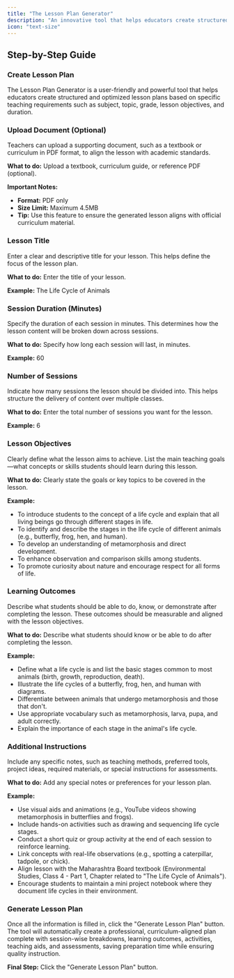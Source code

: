 ```yaml
---
title: "The Lesson Plan Generator"
description: "An innovative tool that helps educators create structured, effective, and engaging lesson plans tailored to their teaching goals."
icon: "text-size"
---
```


## Step-by-Step Guide

### Create Lesson Plan

The Lesson Plan Generator is a user-friendly and powerful tool that helps educators create structured and optimized lesson plans based on specific teaching requirements such as subject, topic, grade, lesson objectives, and duration.

### Upload Document (Optional)

Teachers can upload a supporting document, such as a textbook or curriculum in PDF format, to align the lesson with academic standards.

**What to do:** Upload a textbook, curriculum guide, or reference PDF (optional).

**Important Notes:**
- **Format:** PDF only
- **Size Limit:** Maximum 4.5MB
- **Tip:** Use this feature to ensure the generated lesson aligns with official curriculum material.

### Lesson Title

Enter a clear and descriptive title for your lesson. This helps define the focus of the lesson plan.

**What to do:** Enter the title of your lesson.

**Example:** The Life Cycle of Animals

### Session Duration (Minutes)

Specify the duration of each session in minutes. This determines how the lesson content will be broken down across sessions.

**What to do:** Specify how long each session will last, in minutes.

**Example:** 60

### Number of Sessions

Indicate how many sessions the lesson should be divided into. This helps structure the delivery of content over multiple classes.

**What to do:** Enter the total number of sessions you want for the lesson.

**Example:** 6

### Lesson Objectives

Clearly define what the lesson aims to achieve. List the main teaching goals—what concepts or skills students should learn during this lesson.

**What to do:** Clearly state the goals or key topics to be covered in the lesson.

**Example:**
- To introduce students to the concept of a life cycle and explain that all living beings go through different stages in life.
- To identify and describe the stages in the life cycle of different animals (e.g., butterfly, frog, hen, and human).
- To develop an understanding of metamorphosis and direct development.
- To enhance observation and comparison skills among students.
- To promote curiosity about nature and encourage respect for all forms of life.

### Learning Outcomes

Describe what students should be able to do, know, or demonstrate after completing the lesson. These outcomes should be measurable and aligned with the lesson objectives.

**What to do:** Describe what students should know or be able to do after completing the lesson.

**Example:**
- Define what a life cycle is and list the basic stages common to most animals (birth, growth, reproduction, death).
- Illustrate the life cycles of a butterfly, frog, hen, and human with diagrams.
- Differentiate between animals that undergo metamorphosis and those that don't.
- Use appropriate vocabulary such as metamorphosis, larva, pupa, and adult correctly.
- Explain the importance of each stage in the animal's life cycle.

### Additional Instructions

Include any specific notes, such as teaching methods, preferred tools, project ideas, required materials, or special instructions for assessments.

**What to do:** Add any special notes or preferences for your lesson plan.

**Example:**
- Use visual aids and animations (e.g., YouTube videos showing metamorphosis in butterflies and frogs).
- Include hands-on activities such as drawing and sequencing life cycle stages.
- Conduct a short quiz or group activity at the end of each session to reinforce learning.
- Link concepts with real-life observations (e.g., spotting a caterpillar, tadpole, or chick).
- Align lesson with the Maharashtra Board textbook (Environmental Studies, Class 4 - Part 1, Chapter related to "The Life Cycle of Animals").
- Encourage students to maintain a mini project notebook where they document life cycles in their environment.

### Generate Lesson Plan

Once all the information is filled in, click the "Generate Lesson Plan" button. The tool will automatically create a professional, curriculum-aligned plan complete with session-wise breakdowns, learning outcomes, activities, teaching aids, and assessments, saving preparation time while ensuring quality instruction.

**Final Step:** Click the "Generate Lesson Plan" button.